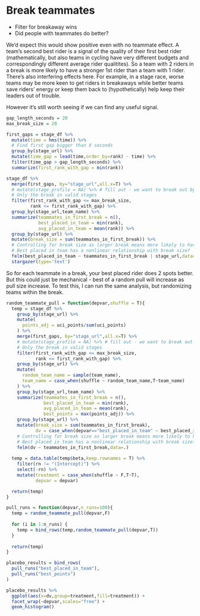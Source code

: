 # Break teammates
* Filter for breakaway wins
* Did people with teammates do better?

We'd expect this would show positive even with no teammate effect. A team's second best rider is a signal of the quality of their first best rider (mathematically, but also teams in cycling have very different budgets and correspondingly different average rider qualitites). So a team with 2 riders in a break is more likely to have a stronger 1st rider than a team with 1 rider. There's also interfering effects here. For example, in a stage race, worse teams may be more keen to get riders in breakaways while better teams save riders' energy or keep them back to (hypothetically) help keep their leaders out of trouble.

However it's still worth seeing if we can find any useful signal.

```r
gap_length_seconds = 20
max_break_size = 20

first_gaps = stage_df %>%
  mutate(time = hms(time)) %>%
  # Find first gap bigger than X seconds
  group_by(stage_url) %>%
  mutate(time_gap = lead(time,order_by=rank) - time) %>%
  filter(time_gap > gap_length_seconds) %>%
  summarize(first_rank_with_gap = min(rank))

stage_df %>%
  merge(first_gaps, by="stage_url",all.x=T) %>%
  # mutate(stage_profile = NA) %>% # fill out - we want to break out by flat, hilly, mountains. and maybe by finish profile if poss
  # Only the break in valid stages
  filter(first_rank_with_gap <= max_break_size,
         rank <= first_rank_with_gap) %>%
  group_by(stage_url,team_name) %>%
  summarize(teammates_in_first_break = n(),
            best_placed_in_team = min(rank),
            avg_placed_in_team = mean(rank)) %>%
  group_by(stage_url) %>%
  mutate(break_size = sum(teammates_in_first_break)) %>%
  # Controlling for break size as larger break means more likely to have teammates and also lower average best placed. Maybe this is not the best way to do it though? Too tired to think
  # Best placed in team has a nonlinear relationship with break size?
  felm(best_placed_in_team ~ teammates_in_first_break | stage_url,data=.) %>%
  stargazer(type='text')
```

So for each teammate in a break, your best placed rider does 2 spots better. But this could just be mechanical - best of a random pull will increase as pull size increase. To test this, I can run the same analysis, but randomizing teams within the break. 

```r
random_teammate_pull = function(depvar,shuffle = T){
  temp = stage_df %>%
    group_by(stage_url) %>%
    mutate(
      points_adj = uci_points/sum(uci_points)
    ) %>%
    merge(first_gaps, by="stage_url",all.x=T) %>%
    # mutate(stage_profile = NA) %>% # fill out - we want to break out by flat, hilly, mountains. and maybe by finish profile if poss
    # Only the break in valid stages
    filter(first_rank_with_gap <= max_break_size,
           rank <= first_rank_with_gap) %>%
    group_by(stage_url) %>%
    mutate(
      random_team_name = sample(team_name),
      team_name = case_when(shuffle ~ random_team_name,T~team_name)
    ) %>%
    group_by(stage_url,team_name) %>%
    summarize(teammates_in_first_break = n(),
              best_placed_in_team = min(rank),
              avg_placed_in_team = mean(rank),
              best_points = max(points_adj)) %>%
    group_by(stage_url) %>%
    mutate(break_size = sum(teammates_in_first_break),
           dv = case_when(depvar=="best_placed_in_team" ~ best_placed_in_team,depvar=="best_points"~best_points)) %>% # Gross, TODO fix
    # Controlling for break size as larger break means more likely to have teammates and also lower average best placed. Maybe this is not the best way to do it though? Too tired to think
    # Best placed in team has a nonlinear relationship with break size?
    felm(dv ~ teammates_in_first_break,data=.)
  
  temp = data.table(temp$beta,keep.rownames = T) %>%
    filter(rn != "(Intercept)") %>%
    select(-rn) %>%
    mutate(treatment = case_when(shuffle ~ F,T~T),
           depvar = depvar)

  return(temp)
}

pull_runs = function(depvar,n_runs=100){
  temp = random_teammate_pull(depvar,F)
  
  for (i in 1:n_runs) {
    temp = bind_rows(temp,random_teammate_pull(depvar,T))
  }
  
  return(temp)
}

placebo_results = bind_rows(
  pull_runs("best_placed_in_team"),
  pull_runs("best_points")
)
```

```r
placebo_results %>%
  ggplot(aes(x=dv,group=treatment,fill=treatment)) + 
  facet_wrap(~depvar,scales="free") +
  geom_histogram()
```